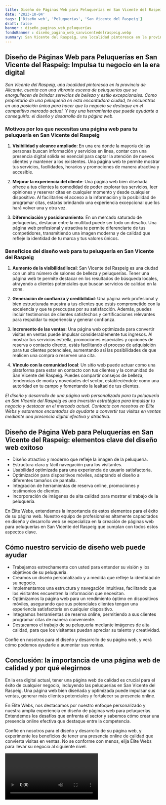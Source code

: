 ```yaml
---
title: Diseño de Páginas Web para Peluquerías en San Vicente del Raspeig
date: '2023-10-04'
tags: ['Diseño web', 'Peluquerías', 'San Vicente del Raspeig']
draft: false
banner : diseño_paginas_web_peluquerías
fondoBanner : diseño_pagina_web_sanvicentedelraspeig.webp
summary: San Vicente del Raspeig, una localidad pintoresca en la provincia de Alicante, cuenta con una vibrante escena de peluquerías que se enorgullecen de brindar servicios de belleza y estilo excepcionales. Como propietario de una peluquería en esta encantadora ciudad, te encuentras en una posición única para hacer que tu negocio se destaque en el competitivo mercado actual. Y hay una herramienta que puede ayudarte a conseguirlo el diseño y desarrollo de tu página web.
---
```


## **Diseño de Páginas Web para Peluquerías en San Vicente del Raspeig: Impulsa tu negocio en la era digital**

*San Vicente del Raspeig, una localidad pintoresca en la provincia de Alicante, cuenta con una vibrante escena de peluquerías que se enorgullecen de brindar servicios de belleza y estilo excepcionales. Como propietario de una peluquería en esta encantadora ciudad, te encuentras en una posición única para hacer que tu negocio se destaque en el competitivo mercado actual. Y hay una herramienta que puede ayudarte a conseguirlo: el diseño y desarrollo de tu página web.*

### **Motivos por los que necesitas una página web para tu peluquería en San Vicente del Raspeig**

1. **Visibilidad y alcance ampliado**: En una era donde la mayoría de las personas buscan información y servicios en línea, contar con una presencia digital sólida es esencial para captar la atención de nuevos clientes y mantener a los existentes. Una página web te permite mostrar tus servicios, facilidades, horarios y promociones de manera atractiva y accesible.

2. **Mejorar la experiencia del cliente**: Una página web bien diseñada ofrece a tus clientes la comodidad de poder explorar tus servicios, leer opiniones y reservar citas en cualquier momento y desde cualquier dispositivo. Al facilitarles el acceso a la información y la posibilidad de programar citas, estarás brindando una experiencia excepcional que los hará volver una y otra vez.

3. **Diferenciación y posicionamiento**: En un mercado saturado de peluquerías, destacar entre la multitud puede ser todo un desafío. Una página web profesional y atractiva te permite diferenciarte de tus competidores, transmitiendo una imagen moderna y de calidad que refleje la identidad de tu marca y tus valores únicos.

### **Beneficios del diseño web para tu peluquería en San Vicente del Raspeig**

1. **Aumento de la visibilidad local**: San Vicente del Raspeig es una ciudad con un alto número de salones de belleza y peluquerías. Tener una página web te permite destacar en los resultados de búsqueda locales, atrayendo a clientes potenciales que buscan servicios de calidad en la zona.

2. **Generación de confianza y credibilidad**: Una página web profesional y bien estructurada muestra a tus clientes que estás comprometido con la excelencia y que te preocupas por su satisfacción. Además, puedes incluir testimonios de clientes satisfechos y certificaciones relevantes para respaldar tu experiencia y generar confianza.

3. **Incremento de las ventas**: Una página web optimizada para convertir visitas en ventas puede impulsar considerablemente tus ingresos. Al mostrar tus servicios estrella, promociones especiales y opciones de reserva o contacto directo, estás facilitando el proceso de adquisición para tus clientes potenciales, aumentando así las posibilidades de que realicen una compra o reserven una cita.

4. **Vínculo con la comunidad local**: Un sitio web puede actuar como una plataforma para estar en contacto con tus clientes y la comunidad de San Vicente del Raspeig. Puedes compartir consejos de belleza, tendencias de moda y novedades del sector, estableciéndote como una autoridad en tu campo y fomentando la lealtad de tus clientes.

*El diseño y desarrollo de una página web personalizada para tu peluquería en San Vicente del Raspeig es una inversión estratégica para impulsar tu negocio y destacar en el mercado actual. Contacta con nosotros en Élite Webs y estaremos encantados de ayudarte a convertir tus visitas en ventas mediante una presencia digital efectiva y atractiva.*

<GifSeo />

<Cta />

## Diseño de Página Web para Peluquerías en San Vicente del Raspeig: elementos clave del diseño web exitoso

- Diseño atractivo y moderno que refleje la imagen de la peluquería.
- Estructura clara y fácil navegación para los visitantes.
- Usabilidad optimizada para una experiencia de usuario satisfactoria.
- Optimización para dispositivos móviles, adaptando el diseño a diferentes tamaños de pantalla.
- Integración de herramientas de reserva online, promociones y testimonios de clientes.
- Incorporación de imágenes de alta calidad para mostrar el trabajo de la peluquería.

En Élite Webs, entendemos la importancia de estos elementos para el éxito de su página web. Nuestro equipo de profesionales altamente capacitados en diseño y desarrollo web se especializa en la creación de páginas web para peluquerías en San Vicente del Raspeig que cumplan con todos estos aspectos clave.

## Cómo nuestro servicio de diseño web puede ayudar

- Trabajamos estrechamente con usted para entender su visión y los objetivos de su peluquería.
- Creamos un diseño personalizado y a medida que refleje la identidad de su negocio.
- Implementamos una estructura y navegación intuitivas, facilitando que los visitantes encuentren la información que necesitan.
- Optimizamos la página web para un rendimiento óptimo en dispositivos móviles, asegurando que sus potenciales clientes tengan una experiencia satisfactoria en cualquier dispositivo.
- Integramos herramientas de reserva online, permitiendo a sus clientes programar citas de manera conveniente.
- Destacamos el trabajo de su peluquería mediante imágenes de alta calidad, para que los visitantes puedan apreciar su talento y creatividad.

Confíe en nosotros para el diseño y desarrollo de su página web, y verá cómo podemos ayudarle a aumentar sus ventas.

## Conclusión: la importancia de una página web de calidad y por qué elegirnos

En la era digital actual, tener una página web de calidad es crucial para el éxito de cualquier negocio, incluyendo las peluquerías en San Vicente del Raspeig. Una página web bien diseñada y optimizada puede impulsar sus ventas, generar más clientes potenciales y fortalecer su presencia online.

En Élite Webs, nos destacamos por nuestro enfoque personalizado y nuestra amplia experiencia en diseño de páginas web para peluquerías. Entendemos los desafíos que enfrenta el sector y sabemos cómo crear una presencia online efectiva que destaque entre la competencia.

Confíe en nosotros para el diseño y desarrollo de su página web, y experimente los beneficios de tener una presencia online de calidad que convierta visitas en ventas. No se conforme con menos, elija Élite Webs para llevar su negocio al siguiente nivel.

<Video />

<CtaBot job='Peluquerías' city='San Vicente del Raspeig'/>

<Gmaps query='San Vicente del Raspeig+españa+maps' />
